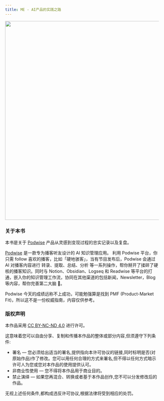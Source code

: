 ```yaml
---
title: ME - AI产品的实践之路
---
```


<p align="center">
  <a href="https://t.zsxq.com/19SKbmflB">
    <img src="/attachments/other/ARR.png" width="650"/>
  </a>
</p>

### 关于本书

本书是关于 [Podwise](https://podwise.ai) 产品从灵感到变现过程的忠实记录以及复盘。

[Podwise](https://podwise.ai/) 是一款专为播客听友设计的 AI 知识管理应用。 利用 Podwise 平台，你只需 follow 喜欢的播客，比如「硬地骇客」，当有节目发布后，Podwise 会通过 AI 对播客内容进行 转录、提取、总结、分析 等一系列操作，帮你掰开了揉碎了硬核的播客知识。同时与 Notion、Obsidian、Logseq 和 Readwise 等平台的打通，嵌入你的知识管理工作流，协同在其他渠道的包括新闻，Newsletter，Blog 等内容，帮你完善第二大脑 🧠。

Podwise 今天的成绩远称不上成功，可能勉强算是找到 PMF (Product-Market Fit)，所以这不是一份权威指南，内容仅供参考。

### 版权声明

本作品采用 <a rev="license" href="http://creativecommons.org/licenses/by-nc-nd/4.0/">CC BY-NC-ND 4.0</a> 进行许可。

这意味着您可以自由分享、复制和传播本作品的整体或部分内容,但须遵守下列条件:

* 署名 — 您必须给出适当的署名,提供指向本许可协议的链接,同时标明是否(对原始作品)作了修改。您可以用任何合理的方式来署名,但不得以任何方式暗示许可人为您或您对本作品的使用提供认可。
* 非商业性使用 — 您不得将本作品用于商业目的。
* 禁止演绎 — 如果您再混合、转换或者基于本作品创作,您不可以分发修改后的作品。

无视上述任何条件,都构成违反许可协议,根据法律将受到相应的处罚。
